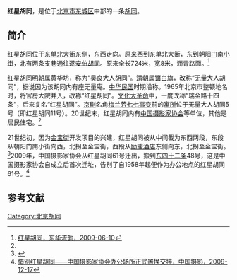 '''红星胡同'''，是位于[[北京市|北京市]][[东城区|东城区]]中部的一条[[胡同|胡同]]。

==简介==
红星胡同位于[[东单北大街|东单北大街]]东侧，东西走向。原来西到东单北大街，东到[[朝阳门南小街|朝阳门南小街]]，北有两条支巷通往[[遂安伯胡同|遂安伯胡同]]。原来全长724米，宽8米，沥青路面。<ref name=dhly>[http://www.bjdclib.com/subdb/laneculture/lane/200906/t20090610_1754.html 红星胡同，东华流韵，2009-06-10]</ref>

红星胡同[[明朝|明朝]]属黄华坊，称为“吴良大人胡同”。[[清朝|清朝]]属[[镶白旗|镶白旗]]，改称“无量大人胡同”，据说因为该胡同内有座无量庵。[[中华民国|中华民国]]时期沿称。1965年北京市整顿地名时，将官房大院并入，改称“红星胡同”。[[文化大革命|文化大革命]]中，一度改称“瑞金路十四条”，后来复名“红星胡同”。[[京剧|京剧]]名角[[梅兰芳|梅兰芳]][[七七事变|七七事变]]前的[[梅兰芳故居|寓所]]位于无量大人胡同5号（即红星胡同11号）。20世纪末，红星胡同内有[[中国摄影家协会|中国摄影家协会]]等单位，其他是居民住宅。<ref name=dhly/>

21世纪初，因为[[金宝街|金宝街]]开发项目的兴建，红星胡同被从中间截为东西两段，东段从朝阳门南小街向西，北拐至金宝街，西段从[[励骏酒店_(北京)|励骏酒店]]东侧向东，北拐至金宝街。<ref>{{Cite web |url=http://history.gmw.cn/2013-07/30/content_8451209.htm |title=地名趣事：无量大人胡同为何“无量”，光明网，2013-07-30 |access-date=2016-09-10 |archive-url=https://web.archive.org/web/20150428153624/http://history.gmw.cn/2013-07/30/content_8451209.htm |archive-date=2015-04-28 |dead-url=yes }}</ref>2009年，中国摄影家协会从红星胡同61号迁出，搬到[[东四十二条|东四十二条]]48号，这是中国摄影家协会自成立后首次迁址，告别了自1958年起便作为办公地点的红星胡同61号。<ref>[http://www.cphoto.com.cn/ss/?action-viewnews-itemid-792 惜别红星胡同——中国摄影家协会办公场所正式置换交接，中国摄影，2009-12-17]</ref>

== 参考文献 ==
{{Reflist|30em}}

[[Category:北京胡同|Category:北京胡同]]